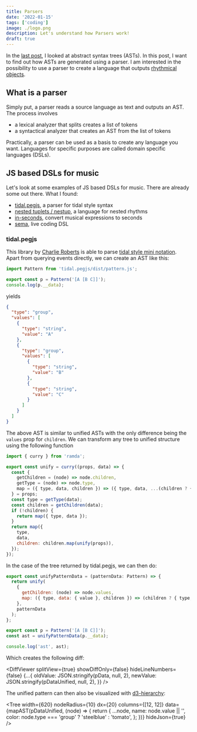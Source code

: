 ```yaml
---
title: Parsers
date: '2022-01-15'
tags: ['coding']
image: ./logo.png
description: Let's understand how Parsers work!
draft: true
---
```


In the [last post](./abstract-syntax-trees), I looked at abstract syntax trees (ASTs).
In this post, I want to find out how ASTs are generated using a parser.
I am interested in the possibility to use a parser to create a language that outputs [rhythmical objects](./rhythmical-objects).

## What is a parser

Simply put, a parser reads a source language as text and outputs an AST.
The process involves

- a lexical analyzer that splits creates a list of tokens
- a syntactical analyzer that creates an AST from the list of tokens

Practically, a parser can be used as a basis to create any language you want.
Languages for specific purposes are called domain specific languages (DSLs).

## JS based DSLs for music

Let's look at some examples of JS based DSLs for music. There are already some out there. What I found:

- [tidal.pegjs](https://www.npmjs.com/package/tidal.pegjs), a parser for tidal style syntax
- [nested tuplets / nestup](https://github.com/cutelabnyc/nested-tuplets), a language for nested rhythms
- [in-seconds](https://github.com/danigb/in-seconds), convert musical expressions to seconds
- [sema](https://github.com/mimic-sussex/sema), live coding DSL

### tidal.pegjs

This library by [Charlie Roberts](https://github.com/charlieroberts) is able to parse [tidal style mini notation](http://tidalcycles.org/docs/reference/mini_notation/).
Apart from querying events directly, we can create an AST like this:

```js
import Pattern from 'tidal.pegjs/dist/pattern.js';

export const p = Pattern('[A [B C]]');
console.log(p.__data);
```

yields


```json
{
  "type": "group",
  "values": [
    {
      "type": "string",
      "value": "A"
    },
    {
      "type": "group",
      "values": [
        {
          "type": "string",
          "value": "B"
        },
        {
          "type": "string",
          "value": "C"
        }
      ]
    }
  ]
}
```

The above AST is similar to unified ASTs with the only difference being the `values` prop for `children`.
We can transform any tree to unified structure using the following function

```js
import { curry } from 'ramda';

export const unify = curry((props, data) => {
  const {
    getChildren = (node) => node.children,
    getType = (node) => node.type,
    map = ({ type, data, children }) => ({ type, data, ...(children ? { children } : {}) }),
  } = props;
  const type = getType(data);
  const children = getChildren(data);
  if (!children) {
    return map({ type, data });
  }
  return map({
    type,
    data,
    children: children.map(unify(props)),
  });
});
```

In the case of the tree returned by tidal.pegjs, we can then do:

```js
export const unifyPatternData = (patternData: Pattern) => {
  return unify(
    {
      getChildren: (node) => node.values,
      map: ({ type, data: { value }, children }) => (children ? { type, children } : { type, value }),
    },
    patternData
  );
};

export const p = Pattern('[A [B C]]');
const ast = unifyPatternData(p.__data);

console.log('ast', ast);
```

Which creates the following diff:


<DiffViewer
  splitView={true}
  showDiffOnly={false}
  hideLineNumbers={false}
  {...{
    oldValue: JSON.stringify(pData, null, 2),
    newValue: JSON.stringify(pDataUnified, null, 2),
  }}
/>

The unified pattern can then also be visualized with [d3-hierarchy](https://github.com/d3/d3-hierarchy):


<Tree
  width={620}
  nodeRadius={10}
  dx={20}
  columns={[12, 12]}
  data={mapAST(pDataUnified, (node) => {
    return {
      ...node,
      name: node.value || '',
      color: node.type === 'group' ? 'steelblue' : 'tomato',
    };
  })}
  hideJson={true}
/>
